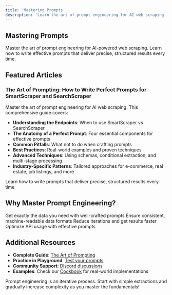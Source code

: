 ```yaml
---
title: 'Mastering Prompts'
description: 'Learn the art of prompt engineering for AI web scraping'
---
```


## Mastering Prompts

Master the art of prompt engineering for AI-powered web scraping. Learn how to write effective prompts that deliver precise, structured results every time.

## Featured Articles

### The Art of Prompting: How to Write Perfect Prompts for SmartScraper and SearchScraper

Master the art of prompt engineering for AI web scraping. This comprehensive guide covers:

- **Understanding the Endpoints**: When to use SmartScraper vs SearchScraper
- **The Anatomy of a Perfect Prompt**: Four essential components for effective prompts
- **Common Pitfalls**: What not to do when crafting prompts
- **Best Practices**: Real-world examples and proven techniques
- **Advanced Techniques**: Using schemas, conditional extraction, and multi-stage processing
- **Industry-Specific Patterns**: Tailored approaches for e-commerce, real estate, job listings, and more

<Card title="Read the Full Guide" icon="book" href="https://scrapegraphai.com/blog/prompt-engineering-guide">
  Learn how to write prompts that deliver precise, structured results every time
</Card>

## Why Master Prompt Engineering?

<CardGroup cols={2}>
  <Card title="Precise Results" icon="target">
    Get exactly the data you need with well-crafted prompts
  </Card>
  <Card title="Structured Output" icon="database">
    Ensure consistent, machine-readable data formats
  </Card>
  <Card title="Time Savings" icon="clock">
    Reduce iterations and get results faster
  </Card>
  <Card title="Cost Efficiency" icon="dollar-sign">
    Optimize API usage with effective prompts
  </Card>
</CardGroup>

## Additional Resources

- **Complete Guide**: [The Art of Prompting](https://scrapegraphai.com/blog/prompt-engineering-guide)
- **Practice in Playground**: [Test your prompts](https://dashboard.scrapegraphai.com/playground)
- **Community Support**: [Discord discussions](https://discord.gg/uJN7TYcpNa)
- **Examples**: Check our [Cookbook](/cookbook/introduction) for real-world implementations

<Note>
Prompt engineering is an iterative process. Start with simple extractions and gradually increase complexity as you master the fundamentals!
</Note> 